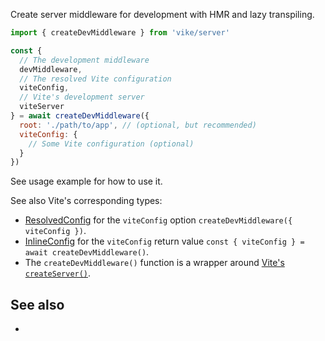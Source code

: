 
Create server middleware for development with <Link href="/glossary#hmr">HMR</Link> and <Link href="/lazy-transpiling">lazy transpiling</Link>.

```js
import { createDevMiddleware } from 'vike/server'

const {
  // The development middleware
  devMiddleware,
  // The resolved Vite configuration
  viteConfig,
  // Vite's development server
  viteServer
} = await createDevMiddleware({
  root: './path/to/app', // (optional, but recommended)
  viteConfig: {
    // Some Vite configuration (optional)
  }
})
```

See <Link href="/renderPage#usage">usage example</Link> for how to use it.

See also Vite's corresponding types:
- [ResolvedConfig](https://vite.dev/guide/api-javascript.html#resolvedconfig) for the `viteConfig` option `createDevMiddleware({ viteConfig })`.
- [InlineConfig](https://vite.dev/guide/api-javascript.html#inlineconfig) for the `viteConfig` return value `const { viteConfig } = await createDevMiddleware()`.
- The `createDevMiddleware()` function is a wrapper around [Vite's `createServer()`](https://vite.dev/guide/api-javascript.html#createserver).


## See also

- <Link href="/renderPage" />
